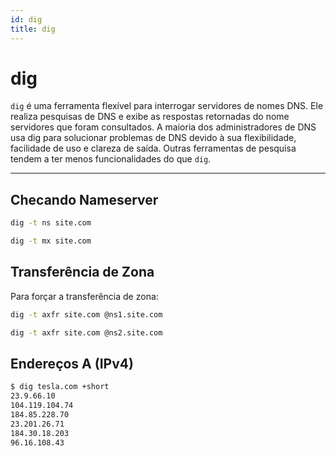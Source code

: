```yaml
---
id: dig
title: dig
---
```


# dig

`dig` é uma ferramenta flexível para interrogar servidores de nomes DNS. Ele 
realiza pesquisas de DNS e exibe as respostas retornadas do nome servidores que
foram consultados. A maioria dos administradores de DNS usa dig para solucionar
problemas de DNS devido à sua flexibilidade, facilidade de uso e clareza de
saída. Outras ferramentas de pesquisa tendem a ter menos funcionalidades do que
`dig`.

---

## Checando Nameserver

```bash
dig -t ns site.com
```

```bash
dig -t mx site.com
```

## Transferência de Zona

Para forçar a transferência de zona:

```bash
dig -t axfr site.com @ns1.site.com
```

```bash
dig -t axfr site.com @ns2.site.com
```

## Endereços A (IPv4)

```bash
$ dig tesla.com +short
23.9.66.10
104.119.104.74
184.85.228.70
23.201.26.71
184.30.18.203
96.16.108.43
```
